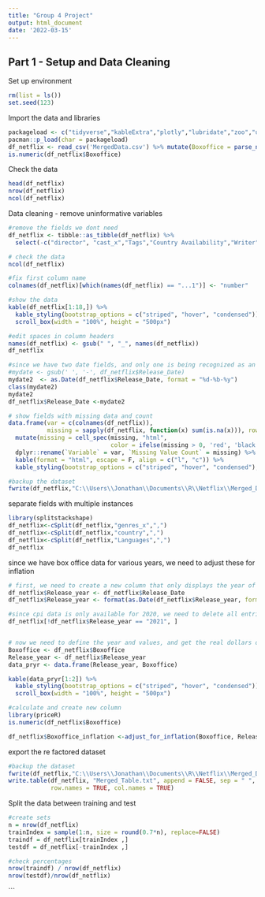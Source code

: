 ---
title: "Group 4 Project"
output: html_document
date: '2022-03-15'
---


## Part 1 - Setup and Data Cleaning

Set up environment
```{r}
rm(list = ls())
set.seed(123)
```

Import the data and libraries
```{r}
packageload <- c("tidyverse","kableExtra","plotly","lubridate","zoo","urca","base","caTools","caret","priceR","countrycode","plyr","data.table","utilsIPEA","Hmisc")
pacman::p_load(char = packageload)
df_netflix <- read_csv('MergedData.csv') %>% mutate(Boxoffice = parse_number(Boxoffice))
is.numeric(df_netflix$Boxoffice)
```

Check the data
```{r}
head(df_netflix)
nrow(df_netflix)
ncol(df_netflix)
```
Data cleaning - remove uninformative variables
```{r}

#remove the fields we dont need
df_netflix <- tibble::as_tibble(df_netflix) %>% 
  select(-c("director", "cast_x","Tags","Country Availability","Writer","Actors","View Rating",	"release_date","revenue"))

# check the data
ncol(df_netflix)

#fix first column name
colnames(df_netflix)[which(names(df_netflix) == "...1")] <- "number"

#show the data
kable(df_netflix[1:18,]) %>%
  kable_styling(bootstrap_options = c("striped", "hover", "condensed")) %>%
  scroll_box(width = "100%", height = "500px")

#edit spaces in column headers
names(df_netflix) <- gsub(" ", "_", names(df_netflix))
df_netflix

#since we have two date fields, and only one is being recognized as an actual date, we need to transform the format of Release Date
#mydate <- gsub(' ', '-', df_netflix$Release_Date)
mydate2  <- as.Date(df_netflix$Release_Date, format = "%d-%b-%y")  
class(mydate2)
mydate2
df_netflix$Release_Date <-mydate2

# show fields with missing data and count
data.frame(var = c(colnames(df_netflix)), 
           missing = sapply(df_netflix, function(x) sum(is.na(x))), row.names = NULL) %>%
  mutate(missing = cell_spec(missing, "html", 
                             color = ifelse(missing > 0, 'red', 'black'))) %>% 
  dplyr::rename(`Variable` = var, `Missing Value Count` = missing) %>%
  kable(format = "html", escape = F, align = c("l", "c")) %>%
  kable_styling(bootstrap_options = c("striped", "hover", "condensed"), full_width = F)

#backup the dataset
fwrite(df_netflix,"C:\\Users\\Jonathan\\Documents\\R\\Netflix\\Merged_Dataset_2.csv", row.names = FALSE)
```



separate fields with multiple instances 
```{r}
library(splitstackshape) 
df_netflix<-cSplit(df_netflix,"genres_x",",")
df_netflix<-cSplit(df_netflix,"country",",")
df_netflix<-cSplit(df_netflix,"Languages",",")
df_netflix
```




since we have box office data for various years, we need to adjust these for inflation
```{r}
# first, we need to create a new column that only displays the year of the release
df_netflix$Release_year <- df_netflix$Release_Date
df_netflix$Release_year <- format(as.Date(df_netflix$Release_year, format="%d/%m/%Y"),"%Y")

#since cpi data is only available for 2020, we need to delete all entries that have a year greater than 2020
df_netflix[!df_netflix$Release_year == "2021", ]


# now we need to define the year and values, and get the real dollars of inflation adjusted box office
Boxoffice <- df_netflix$Boxoffice
Release_year <- df_netflix$Release_year
data_pryr <- data.frame(Release_year, Boxoffice)

kable(data_pryr[1:2]) %>%
  kable_styling(bootstrap_options = c("striped", "hover", "condensed")) %>%
  scroll_box(width = "100%", height = "500px")

#calculate and create new column
library(priceR)
is.numeric(df_netflix$Boxoffice)

df_netflix$Boxoffice_inflation <-adjust_for_inflation(Boxoffice, Release_year, "US", to_date = 2020)


```

export the re factored dataset
```{r}
#backup the dataset
fwrite(df_netflix,"C:\\Users\\Jonathan\\Documents\\R\\Netflix\\Merged_Dataset_2.csv", row.names = FALSE)
write.table(df_netflix, "Merged_Table.txt", append = FALSE, sep = " ", dec = ".",
            row.names = TRUE, col.names = TRUE)
```



Split the data between training and test
```{r}

#create sets
n = nrow(df_netflix)
trainIndex = sample(1:n, size = round(0.7*n), replace=FALSE)
traindf = df_netflix[trainIndex ,]
testdf = df_netflix[-trainIndex ,]

#check percentages
nrow(traindf) / nrow(df_netflix)
nrow(testdf)/nrow(df_netflix)

```



```
 





